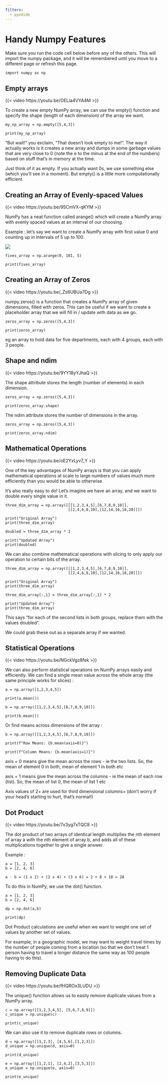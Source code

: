 ```yaml
---
filters:
  - pyodide
---
```


# Handy Numpy Features

:::{.callout-tip}
Make sure you run the code cell below before any of the others. This will import the numpy package, and it will be remembered until you move to a different page or refresh this page.
:::

```pyodide-python
import numpy as np
```

## Empty arrays

{{< video https://youtu.be/OELia4VYA4M >}}

To create a new empty NumPy array, we can use the empty() function and specify the shape (length of each dimension) of the array we want.

```pyodide-python
my_np_array = np.empty([5,4,3])

print(my_np_array)
```

:::{.callout-note}
“But wait!” you exclaim, “That doesn’t look empty to me!”.  The way it actually works is it creates a new array and dumps in some garbage values that are very close to 0 (note the e to the minus at the end of the numbers) based on stuff that’s in memory at the time.

Just think of it as empty.  If you actually want 0s, we use something else (which you’ll see in a moment).  But empty() is a little more computationally efficient.
:::

## Creating an Array of Evenly-spaced Values

{{< video https://youtu.be/9SCmVX-qKYM >}}

NumPy has a neat function called arange() which will create a NumPy array with evenly spaced values at an interval of our choosing.

Example : let’s say we want to create a NumPy array with first value 0 and counting up in intervals of 5 up to 100.

![](assets/2024-05-15-12-45-21.png)

```pyodide-python
fives_array = np.arange(0, 101, 5)

print(fives_array)
```

## Creating an Array of Zeros

{{< video https://youtu.be/_Zs6UBUa7Dg >}}

numpy.zeros() is a function that creates a NumPy array of given dimensions, filled with zeros.  This can be useful if we want to create a placeholder array that we will fill in / update with data as we go.

```pyodide-python
zeros_array = np.zeros([5,4,3])

print(zeros_array)

```

eg an array to hold data for five departments, each with 4 groups, each with 3 people.

## Shape and ndim

{{< video https://youtu.be/9YY18yYJhaQ >}}

The shape attribute stores the length (number of elements) in each dimension.

```pyodide-python
zeros_array = np.zeros([5,4,3])

print(zeros_array.shape)

```

The ndim attribute stores the number of dimensions in the array.


```pyodide-python
zeros_array = np.zeros([5,4,3])

print(zeros_array.ndim)

```

## Mathematical Operations

{{< video https://youtu.be/oE2YxLyv7_Y >}}

One of the key advantages of NumPy arrays is that you can apply mathematical operations at scale to large numbers of values much more efficiently than you would be able to otherwise.

It’s also really easy to do!  Let’s imagine we have an array, and we want to double every single value in it.

```pyodide-python
three_dim_array = np.array([[[1,2,3,4,5],[6,7,8,9,10]],
                            [[2,4,6,8,10],[12,14,16,18,20]]])

print("Original Array")
print(three_dim_array)

doubled = three_dim_array * 2

print("Updated Array")
print(doubled)

```

We can also combine mathematical operations with slicing to only apply our operation to certain bits of the array.

```pyodide-python
three_dim_array = np.array([[[1,2,3,4,5],[6,7,8,9,10]],
                            [[2,4,6,8,10],[12,14,16,18,20]]])

print("Original Array")
print(three_dim_array)

three_dim_array[:,1] = three_dim_array[:,1] * 2

print("Updated Array")
print(three_dim_array)

```

This says “for each of the second lists in both groups, replace them with the values doubled”.

We could grab these out as a separate array if we wanted.

## Statistical Operations

{{< video https://youtu.be/NGckVgz8fek >}}

We can also perform statistical operations on NumPy arrays easily and efficiently.  We can find a single mean value across the whole array (the same principle works for slices) :

```pyodide-python
a = np.array([1,2,3,4,5])

print(a.mean())
```

```pyodide-python
b = np.array([[1,2,3,4,5],[6,7,8,9,10]])

print(b.mean())
```

Or find means across dimensions of the array :

```pyodide-python
b = np.array([[1,2,3,4,5],[6,7,8,9,10]])

print(f"Row Means: {b.mean(axis=0)}")

print(f"Column Means: {b.mean(axis=1)}")
```

axis = 0 means give the mean across the rows - ie the two lists.  So, the mean of element 0 in both, mean of element 1 in both etc

axis = 1 means give the mean across the columns - ie the mean of each row (list).  So, the mean of list 0, the mean of list 1 etc

Axis values of 2+ are used for third dimensional columns+ (don’t worry if your head’s starting to hurt, that’s normal!)

## Dot Product

{{< video https://youtu.be/7x3yg7xTQC8 >}}

The dot product of two arrays of identical length multiplies the nth element of array a with the nth element of array b, and adds all of these multiplications together to give a single answer.

Example :

```
a = [1, 2, 3]
b = [2, 4, 6]

a · b = (1 x 2) + (2 x 4) + (3 x 6) = 2 + 8 + 18 = 28
```

To do this in NumPy, we use the dot() function.

```python-pyodide
a = [1, 2, 3]
b = [2, 4, 6]

dp = np.dot(a,b)

print(dp)
```

:::{.callout-tip}
Dot Product calculations are useful when we want to weight one set of values by another set of values.

For example, in a geographic model, we may want to weight travel times by the number of people coming from a location (so that we don’t treat 1 person having to travel a longer distance the same way as 100 people having to do this).
:::

## Removing Duplicate Data

{{< video https://youtu.be/fHQROx3LUDU >}}

The unique() function allows us to easily remove duplicate values from a NumPy array.

```python-pyodide
c = np.array([[1,2,3,4,5], [5,6,7,8,9]])
c_unique = np.unique(c)

print(c_unique)
```

We can also use it to remove duplicate rows or columns.

```python-pyodide
d = np.array([[1,2,3], [4,5,6],[1,2,3]])
d_unique = np.unique(d, axis=0)

print(d_unique)
```

```python-pyodide
e = np.array([[1,2,1], [2,4,2],[3,5,3]])
e_unique = np.unique(e, axis=0)

print(e_unique)
```

